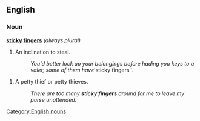 ==English==

===Noun===
'''[[sticky]] [[fingers]]''' ''(always plural)'' 

#{{context|informal}} An inclination to steal.
#: ''You'd better lock up your belongings before hading you keys to a valet; some of them have '''sticky fingers''. 

# {{context|informal}} A petty thief or petty thieves. 
#: ''There are too many '''sticky fingers''' around for me to leave my purse unattended.''

[[Category:English nouns]]